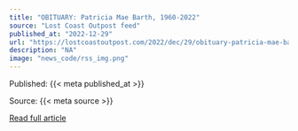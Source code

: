 ```yaml
---
title: "OBITUARY: Patricia Mae Barth, 1960-2022"
source: "Lost Coast Outpost feed"
published_at: "2022-12-29"
url: "https://lostcoastoutpost.com/2022/dec/29/obituary-patricia-mae-barth-1960-2022/"
description: "NA"
image: "news_code/rss_img.png"
---
```



  Published: {{< meta published_at >}}
  

  Source: {{< meta source >}}
  

  [Read full article]({{< meta url >}})
  

